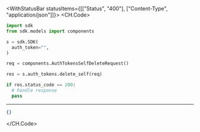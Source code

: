 

<WithStatusBar statusItems={[["Status", "400"], ["Content-Type", "application/json"]]}>
  <CH.Code>
  ```python DeleteSelf.py
  import sdk
from sdk.models import components

s = sdk.SDK(
    auth_token="",
)

req = components.AuthTokensSelfDeleteRequest()

res = s.auth_tokens.delete_self(req)

if res.status_code == 200:
    # handle response
    pass
  ```
  ---

  ```json Example Response
  {}
  ```
  </CH.Code>
</WithStatusBar>
